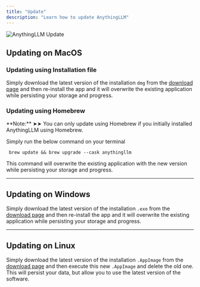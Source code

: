```yaml
---
title: "Update"
description: "Learn how to update AnythingLLM"
---
```



<Image
  src="/images/guides/update.png"
  height={1080}
  width={1920}
  quality={100}
  alt="AnythingLLM Update"
/>

## Updating on MacOS

### Updating using Installation file

Simply download the latest version of the installation `dmg` from the [download page](https://anythingllm.com/download) and then re-install the app and it will overwrite the existing application while persisting your storage and progress.

### Updating using Homebrew

<Callout type="warning" emoji="⚠️">
  **Note:** ➤➤ You can only update using Homebrew if you initially installed
  AnythingLLM using Homebrew.
</Callout>

Simply run the below command on your terminal

```shell copy
 brew update && brew upgrade --cask anythingllm
```

This command will overwrite the existing application with the new version while persisting your storage and progress.

---

## Updating on Windows

Simply download the latest version of the installation `.exe` from the [download page](https://anythingllm.com/download) and then re-install the app and it will overwrite the existing application while persisting your storage and progress.

---

## Updating on Linux

Simply download the latest version of the installation `.AppImage` from the [download page](https://anythingllm.com/download) and then execute this new `.AppImage` and delete the old one. This will persist your data, but allow you to use the latest version of the software.
